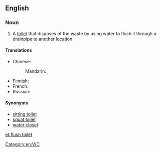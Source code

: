 ==English==
{{wikipedia}}

===Noun===
{{en-noun}}

# A [[toilet]] that disposes of the waste by using water to flush it through a drainpipe to another location.

====Translations====
{{trans-top|toilet that disposes of waste by using water to flush}}
* Chinese:
*: Mandarin: {{t+|cmn|抽水馬桶|sc=Hani}}, {{t|cmn|抽水马桶|tr=chōushuǐ mǎtǒng|sc=Hani}}
{{trans-mid}}
* Finnish: {{t|fi|huuhtelukäymälä}}
* French: {{t+|fr|chasse d'eau|f}}
* Russian: {{t-needed|ru}}
{{trans-bottom}}

====Synonyms====
* [[sitting toilet]]
* [[squat toilet]]
* [[water closet]]

[[Category:en:WC]]

[[et:flush toilet]]